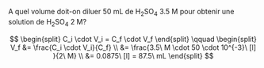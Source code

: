 ::: {.Exercise data-latex=""}

A quel volume doit-on diluer 50 mL de H~2~SO~4~ 3.5 M pour obtenir une solution de H~2~SO~4~ 2 M?
\vspace{\stretch{1}}

:::

::: {.Answer data-latex=""}

$$
\begin{split}
  C_i \cdot V_i = C_f \cdot V_f
\end{split}
\qquad
\begin{split}
  V_f &= \frac{C_i \cdot V_i}{C_f} \\
  &= \frac{3.5\ M \cdot 50 \cdot 10^{-3}\ [l] }{2\ M} \\
  &= 0.0875\ [l] = 87.5\ mL
\end{split}
$$

:::
